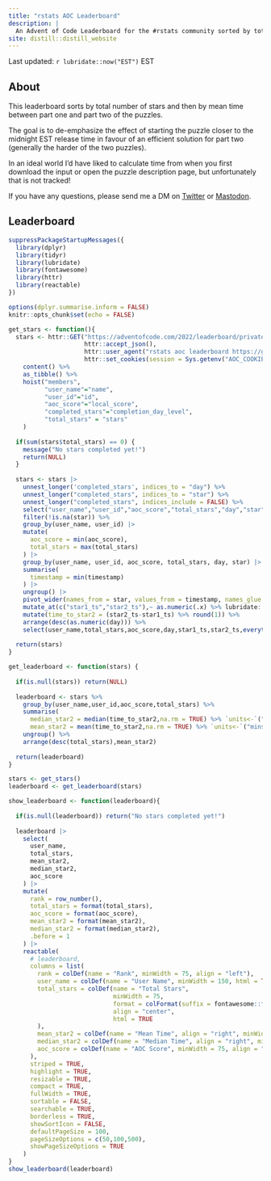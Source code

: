 ```yaml
---
title: "rstats AOC Leaderboard"
description: |
  An Advent of Code Leaderboard for the #rstats community sorted by total stars and average time to complete.
site: distill::distill_website
---
```


Last updated: `r lubridate::now("EST")` EST

## About

This leaderboard sorts by total number of stars and then by mean time between part one and part two of the puzzles. 

The goal is to de-emphasize the effect of starting the puzzle closer to the midnight EST release time in favour of an efficient solution for part two (generally the harder of the two puzzles).

In an ideal world I'd have liked to calculate time from when you first download the input or open the puzzle description page, but unfortunately that is not tracked!

If you have any questions, please send me a DM on [Twitter](https://twitter.com/_TanHo) or [Mastodon](https://fosstodon.org/@tanho).

## Leaderboard

```r
suppressPackageStartupMessages({
  library(dplyr)
  library(tidyr)
  library(lubridate)
  library(fontawesome)
  library(httr)
  library(reactable)
})

options(dplyr.summarise.inform = FALSE)
knitr::opts_chunk$set(echo = FALSE)
```

```r
get_stars <- function(){
  stars <- httr::GET("https://adventofcode.com/2022/leaderboard/private/view/1032765.json",
                     httr::accept_json(),
                     httr::user_agent("rstats aoc leaderboard https://github.com/tanho63/aoc.leaderboard"),
                     httr::set_cookies(session = Sys.getenv("AOC_COOKIE"))) %>% 
    content() %>% 
    as_tibble() %>% 
    hoist("members",
          "user_name"="name",
          "user_id"="id",
          "aoc_score"="local_score",
          "completed_stars"="completion_day_level",
          "total_stars" = "stars"
    )
  
  if(sum(stars$total_stars) == 0) {
    message("No stars completed yet!")
    return(NULL)
  }
  
  stars <- stars |>   
    unnest_longer('completed_stars', indices_to = "day") %>% 
    unnest_longer("completed_stars", indices_to = "star") %>% 
    unnest_longer("completed_stars", indices_include = FALSE) %>% 
    select("user_name","user_id","aoc_score","total_stars","day","star","timestamp"="completed_stars") %>%
    filter(!is.na(star)) %>% 
    group_by(user_name, user_id) |> 
    mutate(
      aoc_score = min(aoc_score),
      total_stars = max(total_stars)
    ) |> 
    group_by(user_name, user_id, aoc_score, total_stars, day, star) |> 
    summarise(
      timestamp = min(timestamp)
    ) |> 
    ungroup() |> 
    pivot_wider(names_from = star, values_from = timestamp, names_glue = "star{star}_ts") %>% 
    mutate_at(c("star1_ts","star2_ts"),~ as.numeric(.x) %>% lubridate::as_datetime(tz = "America/Toronto")) %>% 
    mutate(time_to_star2 = (star2_ts-star1_ts) %>% round(1)) %>% 
    arrange(desc(as.numeric(day))) %>% 
    select(user_name,total_stars,aoc_score,day,star1_ts,star2_ts,everything())  
  
  return(stars)
}

get_leaderboard <- function(stars) {
  
  if(is.null(stars)) return(NULL)
  
  leaderboard <- stars %>% 
    group_by(user_name,user_id,aoc_score,total_stars) %>% 
    summarise(
      median_star2 = median(time_to_star2,na.rm = TRUE) %>% `units<-`("mins") %>%  round(1),
      mean_star2 = mean(time_to_star2,na.rm = TRUE) %>% `units<-`("mins") %>% round(1)) %>% 
    ungroup() %>% 
    arrange(desc(total_stars),mean_star2)  
  
  return(leaderboard)
}

stars <- get_stars()
leaderboard <- get_leaderboard(stars)

```
```r
show_leaderboard <- function(leaderboard){
  
  if(is.null(leaderboard)) return("No stars completed yet!")
  
  leaderboard |> 
    select(
      user_name,
      total_stars,
      mean_star2,
      median_star2,
      aoc_score
    ) |> 
    mutate(
      rank = row_number(),
      total_stars = format(total_stars),
      aoc_score = format(aoc_score),
      mean_star2 = format(mean_star2),
      median_star2 = format(median_star2),
      .before = 1
    ) |> 
    reactable(
      # leaderboard,
      columns = list(
        rank = colDef(name = "Rank", minWidth = 75, align = "left"),
        user_name = colDef(name = "User Name", minWidth = 150, html = TRUE),
        total_stars = colDef(name = "Total Stars",
                             minWidth = 75,
                             format = colFormat(suffix = fontawesome::fa("star", fill = "#FABC2A")),
                             align = "center",
                             html = TRUE
        ),
        mean_star2 = colDef(name = "Mean Time", align = "right", minWidth = 75),
        median_star2 = colDef(name = "Median Time", align = "right", minWidth = 75),
        aoc_score = colDef(name = "AOC Score", minWidth = 75, align = "center")
      ),
      striped = TRUE,
      highlight = TRUE,
      resizable = TRUE,
      compact = TRUE,
      fullWidth = TRUE,
      sortable = FALSE,
      searchable = TRUE,
      borderless = TRUE,
      showSortIcon = FALSE,
      defaultPageSize = 100,
      pageSizeOptions = c(50,100,500),
      showPageSizeOptions = TRUE
    )
}
show_leaderboard(leaderboard)

```

